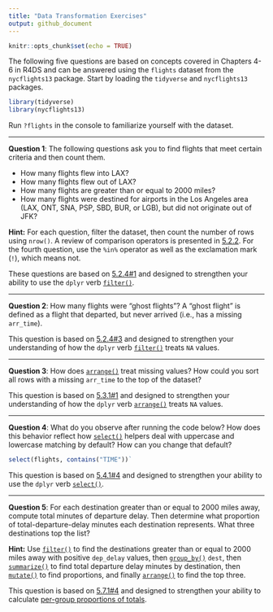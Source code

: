 ```yaml
---
title: "Data Transformation Exercises"
output: github_document
---
```


```r
knitr::opts_chunk$set(echo = TRUE)
```

The following five questions are based on concepts covered in Chapters 4-6 in 
R4DS and can be answered using the `flights` dataset from the `nycflights13` 
package. Start by loading the `tidyverse` and `nycflights13` packages.

```r
library(tidyverse)
library(nycflights13)
```

Run `?flights` in the console to familiarize yourself with the dataset.

--- 

**Question 1**:
The following questions ask you to find flights that meet certain criteria and 
then count them.

 - How many flights flew into LAX?
 - How many flights flew out of LAX?
 - How many flights are greater than or equal to 2000 miles?
 - How many flights were destined for airports in the Los Angeles area (LAX, 
 ONT, SNA, PSP, SBD, BUR, or LGB), but did not originate out of JFK?

**Hint:** For each question, filter the dataset, then count the number of rows 
using `nrow()`. A review of comparison operators is presented in [5.2.2][5.2.2]. 
For the fourth question, use the `%in%` operator as well as the exclamation mark 
(`!`), which means not.

These questions are based on [5.2.4#1][5.2.4 Exercises] and designed to 
strengthen your ability to use the `dplyr` verb [`filter()`][filter].

---

**Question 2**:
How many flights were "ghost flights"? A "ghost flight" is defined as a flight 
that departed, but never arrived (i.e., has a missing `arr_time`).

This question is based on [5.2.4#3][5.2.4 Exercises] and designed to strengthen 
your understanding of how the `dplyr` verb [`filter()`][filter] treats `NA` 
values.

---

**Question 3**: 
How does [`arrange()`][arrange] treat missing values? How could you sort all 
rows with a missing `arr_time` to the top of the dataset?

This question is based on [5.3.1#1][5.3.1 Exercises] and designed to strengthen
your understanding of how the `dplyr` verb [`arrange()`][arrange] treats `NA` 
values.

---

**Question 4**:
What do you observe after running the code below? How does this behavior reflect 
how [`select()`][select] helpers deal with uppercase and lowercase matching by 
default? How can you change that default? 

```r
select(flights, contains("TIME"))`
```

This question is based on [5.4.1#4][5.4.1 Exercises] and designed to strengthen 
your ability to use the `dplyr` verb [`select()`][select].

---

**Question 5**:
For each destination greater than or equal to 2000 miles away, compute total 
minutes of departure delay. Then determine what proportion of 
total-departure-delay minutes each destination represents. What three 
destinations top the list? 

**Hint:** Use [`filter()`][filter] to find the destinations greater than or 
equal to 2000 miles away with positive `dep_delay` values, then 
[`group_by()`][summarize] `dest`, then [`summarize()`][summarize] to find total 
departure delay minutes by destination, then [`mutate()`][mutate] to find 
proportions, and finally [`arrange()`][arrange] to find the top three. 

This question is based on [5.7.1#4][5.7.1 Exercises] and designed to strengthen 
your ability to calculate [per-group proportions of totals][grouped mutates].


[5.2.2]: http://r4ds.had.co.nz/transform.html#logical-operators
[5.2.4 Exercises]: http://r4ds.had.co.nz/transform.html#exercises-7
[5.3.1 Exercises]: http://r4ds.had.co.nz/transform.html#exercises-8
[5.4.1 Exercises]: http://r4ds.had.co.nz/transform.html#exercises-9
[5.7.1 Exercises]: http://r4ds.had.co.nz/transform.html#exercises-12
[filter]: http://r4ds.had.co.nz/transform.html#filter-rows-with-filter
[arrange]: http://r4ds.had.co.nz/transform.html#arrange-rows-with-arrange
[select]: http://r4ds.had.co.nz/transform.html#select-columns-with-select
[mutate]: http://r4ds.had.co.nz/transform.html#add-new-variables-with-mutate
[grouped mutates]: http://r4ds.had.co.nz/transform.html#grouped-mutates-and-filters
[summarize]: http://r4ds.had.co.nz/transform.html#grouped-summaries-with-summarise
